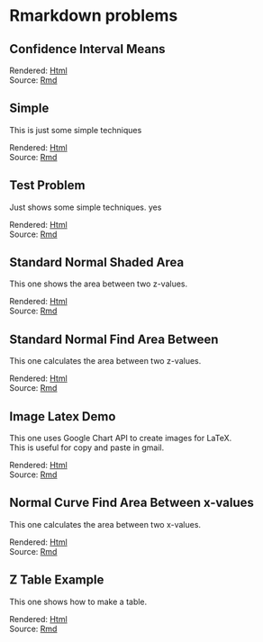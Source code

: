 
# Rmarkdown problems 

## Confidence Interval Means
Rendered: [Html](ConfidenceIntervalMeans.html)  
Source: [Rmd](ConfidenceIntervalMeans.Rmd) 

## Simple
This is just some simple techniques

Rendered: [Html](Simple.html)  
Source: [Rmd](Simple.Rmd) 

## Test Problem
Just shows some simple techniques. yes

Rendered: [Html](Test.html)  
Source: [Rmd](Test.Rmd) 

## Standard Normal Shaded Area
This one shows the area between two z-values.  

Rendered: [Html](StdNormalShadedArea.html)  
Source: [Rmd](StdNormalShadedArea.Rmd) 

## Standard Normal Find Area Between
This one calculates the area between two z-values.  

Rendered: [Html](StdNormalFindAreaBetween.html)  
Source: [Rmd](StdNormalFindAreaBetween.Rmd) 

## Image Latex Demo
This one uses Google Chart API to create images for LaTeX.  
This is useful for copy and paste in gmail.  

Rendered: [Html](ImageLatexDemo.html)  
Source: [Rmd](ImageLatexDemo.Rmd) 

## Normal Curve Find Area Between x-values
This one calculates the area between two x-values.  

Rendered: [Html](NormalCurveAreaBetween.html)  
Source: [Rmd](NormalCurveAreaBetween.Rmd) 

## Z Table Example
This one shows how to make a table. 

Rendered: [Html](Table.html)  
Source: [Rmd](Table.Rmd) 

